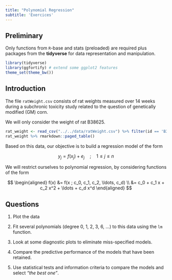 ```yaml
---
title: "Polynomial Regression"
subtitle: 'Exercices'
---
```


## Preliminary

Only functions from `R`-base and stats (preloaded) are required plus packages from the **tidyverse** for data representation and manipulation.


```r
library(tidyverse)
library(ggfortify) # extend some ggplot2 features
theme_set(theme_bw())
```

## Introduction

The file `ratWeight.csv` consists of rat weights measured over 14 weeks during a subchronic toxicity study related to the question of genetically modified (GM) corn. 

We will only consider the weight of rat B38625. 

```r
rat_weight <- read_csv("../../data/ratWeight.csv") %>% filter(id == 'B38625')
rat_weight %>% rmarkdown::paged_table()
```

Based on this data, our objective is to build a regression model of the form

$$y_j = f(x_j) + e_j \quad ; \quad 1 \leq j \leq n$$

We will restrict ourselves to polynomial regression, by considering functions of the form 

$$
\begin{aligned}
f(x) &= f(x ; c_0, c_1, c_2, \ldots, c_d) \\
&= c_0 + c_1 x + c_2 x^2 + \ldots + c_d x^d
\end{aligned}
$$

## Questions

  1. Plot the data

  2. Fit several polynomials (degree 0, 1, 2, 3, 6, ...) to this data using the `lm` function. 

  3. Look at some diagnostic plots to eliminate miss-specified models.

  4. Compare the predictive performance of the models that have been retained.

  5. Use statistical tests and information criteria to compare the models and select *"the best one"*.

